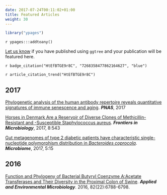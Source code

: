 ```yaml
---
date: 2017-07-24T00:11:02+01:00
title: Featured Articles
weight: 30
---
```


```r
library("ypages")
```


`r ypages:::addtoany()`


<link rel="stylesheet" href="https://guangchuangyu.github.io/css/font-awesome.min.css">


[Let us know](https://github.com/GuangchuangYu/featured_img) if you have published using `ggtree` and your publication will be featured here.


`r badge_citation("HtEfBTGE9r8C", "7268358477862164627", "blue")`


`r article_citation_trend("HtEfBTGE9r8C")`

<!-- citation:=HtEfBTGE9r8C:=7268358477862164627 -->

<!-- article_citation:=HtEfBTGE9r8C -->


## <i class="fa fa-calendar"></i> 2017

[Phylogenetic analysis of the human antibody repertoire reveals quantitative signatures of immune senescence and aging](http://dx.doi.org/10.1073/pnas.1617959114). ***PNAS***, 2017


[Horses in Denmark Are a Reservoir of Diverse Clones of Methicillin-Resistant and -Susceptible Staphylococcus aureus](https://www.ncbi.nlm.nih.gov/pmc/articles/PMC5376617/).
***Frontiers in Microbiology***, 2017, 8:543


[Gut metagenomes of type 2 diabetic patients have characteristic single-nucleotide polymorphism distribution in *Bacteroides coprocola*](https://microbiomejournal.biomedcentral.com/articles/10.1186/s40168-017-0232-3). ***Microbiome***, 2017, 5:15


## <i class="fa fa-calendar"></i> 2016

[Function and Phylogeny of Bacterial Butyryl Coenzyme A:Acetate Transferases and Their Diversity in the Proximal Colon of Swine](http://aem.asm.org/content/82/22/6788.short).
***Applied and Environmental Microbiology***. 2016, 82(22):6788-6798.


